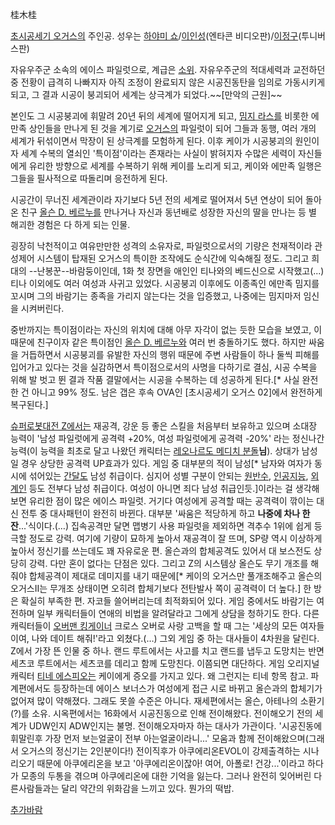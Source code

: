 桂木桂

[[초시공세기 오거스]]의 주인공. 성우는 [[하야미 쇼]]/[[이인성]](엔타콘 비디오판)/[[이정구]](투니버스판)

자유우주군 소속의 에이스 파일럿으로, 계급은 [[소위]].
자유우주군의 적대세력과 교전하던 중 전황이 급격히 나빠지자 아직 조정이 완료되지 않은 시공진동탄을 임의로 가동시키게 되고, 그 결과 시공이 붕괴되어 세계는 상극계가 되었다.~~[만악의 근원]~~

본인도 그 시공붕괴에 휘말려 20년 뒤의 세계에 떨어지게 되고, [[밈지 라스]]를 비롯한 에만족 상인들을 만나게 된 것을 계기로 [[오거스]]의 파일럿이 되어 그들과 동행, 여러 개의 세계가 뒤섞이면서 막장이 된 상극계를 모험하게 된다.
이후 케이가 시공붕괴의 원인이자 세계 수복의 열쇠인 '특이점'이라는 존재라는 사실이 밝혀지자 수많은 세력이 자신들에게 유리한 방향으로 세계를 수복하기 위해 케이를 노리게 되고, 케이와 에만족 일행은 그들을 필사적으로 따돌리며 응전하게 된다.

시공간이 무너진 세계관이라 자기보다 5년 전의 세계로 떨어져서 5년 연상이 되어 돌아온 친구 [[올슨 D. 베르누]]를 만나거나 자신과 동년배로 성장한 자신의 딸을 만나는 등 별 해괴한 경험은 다 하게 되는 인물.

굉장히 낙천적이고 여유만만한 성격의 소유자로, 파일럿으로서의 기량은 천재적이라 관성제어 시스템이 탑재된 오거스의 특이한 조작에도 순식간에 익숙해질 정도.
그리고 희대의 --난봉꾼--바람둥이인데, 1화 첫 장면을 애인인 티나와의 베드신으로 시작했고(...) 티나 이외에도 여러 여성과 사귀고 있었다. 시공붕괴 이후에도 이종족인 에만족 밈지를 꼬시며 그의 바람기는 종족을 가리지 않는다는 것을 입증했고, 나중에는 밈지마저 임신을 시켜버린다. 

중반까지는 특이점이라는 자신의 위치에 대해 아무 자각이 없는 듯한 모습을 보였고, 이 때문에 친구이자 같은 특이점인 [[올슨 D. 베르누]]와 여러 번 충돌하기도 했다. 하지만 싸움을 거듭하면서 시공붕괴를 유발한 자신의 행위 때문에 주변 사람들이 하나 둘씩 피해를 입어가고 있다는 것을 실감하면서 특이점으로서의 사명을 다하기로 결심, 시공 수복을 위해 발 벗고 뛴 결과 작품 결말에서는 시공을 수복하는 데 성공하게 된다.[* 사실 완전한 건 아니고 99% 정도. 남은 갭은 후속 OVA인 [초시공세기 오거스 02]에서 완전하게 복구된다.]

[[슈퍼로봇대전 Z]]에서는 재공격, 강운 등 좋은 스킬을 처음부터 보유하고 있으며 소대장 능력이 '남성 파일럿에게 공격력 +20%, 여성 파일럿에게 공격력 -20%' 라는 정신나간 능력(이 능력을 최초로 달고 나왔던 캐릭터는 [[레오나르도 메디치 분돌]]'''님'''). 상대가 남성일 경우 상당한 공격력 UP효과가 있다. 게임 중 대부분의 적이 남성[* 남자와 여자가 동시에 섞어있는 [[간달]]도 남성 취급이다. 심지어 성별 구분이 안되는 [[원반수]], [[인공지능]], [[외계인]] 등도 전부다 남성 취급이다. 여성이 아니면 죄다 남성 취급인듯.]이라는 걸 생각해보면 유리한 점이 많은 에이스 파일럿. 거기다 여성에게 공격할 때는 공격력이 깎이는 대신 전투 중 대사패턴이 완전히 바뀐다. 대부분 '싸움은 적당하게 하고 '''나중에 차나 한잔'''...'식이다.(…)
집속공격만 달면 맵병기 사용 파일럿을 제외하면 격추수 1위에 쉽게 등극할 정도로 강력. 여기에 기량이 묘하게 높아서 재공격이 잘 뜨며, SP량 역시 이상하게 높아서 정신기를 쓰는데도 꽤 자유로운 편. 올슨과의 합체공격도 있어서 대 보스전도 상당히 강력. 다만 혼이 없다는 단점은 있다. 그리고 Z의 시스템상 올슨도 무기 개조를 해줘야 합체공격이 제대로 데미지를 내기 때문에[* 케이의 오거스만 풀개조해주고 올슨의 오거스II는 무개조 상태이면 오히려 합체기보다 전탄발사 쪽이 공격력이 더 높다.] 한 방은 확실히 부족한 편. 자코들 쓸어버리는데 최적화되어 있다.
게임 중에서도 바람기는 여전하며 일부 캐릭터들이 연애의 비법을 알려달라고 그에게 상담을 청하기도 한다. 다른 캐릭터들이 [[오버맨 킹게이너]] 크로스 오버로 사랑 고백을 할 때 그는 '세상의 모든 여자들이여, 나와 데이트 해줘!'라고 외쳤다.(…) 그외 게임 중 하는 대사들이 4차원을 달린다. Z에서 가장 뜬 인물 중 하나.
랜드 루트에서는 사고를 치고 랜드를 냅두고 도망치는 반면 세츠코 루트에서는 세츠코를 데리고 함께 도망친다. 이쯤되면 대단하다. 게임 오리지널 캐릭터 [[티네 에스피오]]는 케이에게 증오를 가지고 있다. 왜 그런지는 티네 항목 참고.
파계편에서도 등장하는데 에이스 보너스가 여성에게 접근 시로 바뀌고 올슨과의 합체기가 없어져 많이 약해졌다. 그래도 못쓸 수준은 아니다.
재세편에서는 올슨, 아테나의 소환기(?)를 소유.
시옥편에서는 16화에서 시공진동으로 인해 전이해왔다. 전이해오기 전의 세계가 UDW인지 ADW인지는 불명. 전이해오자마자 하는 대사가 가관이다. '시공진동에 휘말린후 가장 먼저 보는얼굴이 전부 아는얼굴이라니...'
모움과 함께 전이해왔으며(그래서 오거스의 정신기는 2인분이다!) 전이직후가 아쿠에리온EVOL이 강제출격하는 시나리오기 때문에 아쿠에리온을 보고 '아쿠에리온이잖아! 여어, 아폴로! 건강...'이라고 하다가 모종의 두통을 겪으며 아쿠에리온에 대한 기억을 잃는다. 그러나 완전히 잊어버린 다른사람들과는 달리 약간의 위화감을 느끼고 있다. 뭔가의 떡밥.

[[추가바람]]

